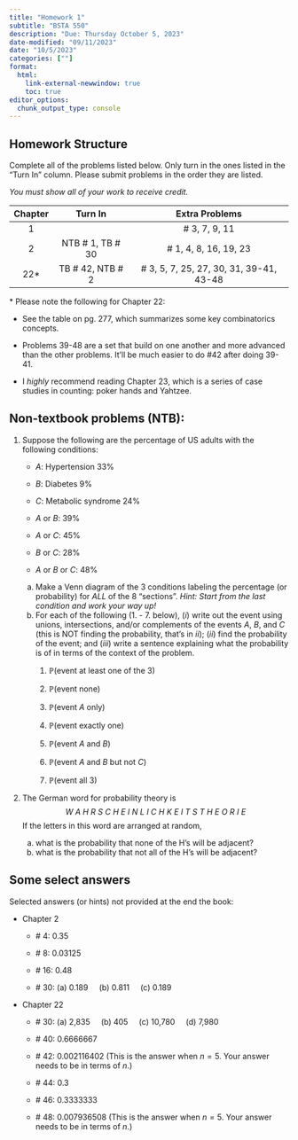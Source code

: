 ```yaml
---
title: "Homework 1"
subtitle: "BSTA 550"
description: "Due: Thursday October 5, 2023"
date-modified: "09/11/2023"
date: "10/5/2023"
categories: [""]
format: 
  html:
    link-external-newwindow: true
    toc: true
editor_options: 
  chunk_output_type: console
---
```


## Homework Structure

Complete all of the problems listed below. Only turn in the ones listed in the "Turn In" column. Please submit problems in the order they are listed.

*You must show all of your work to receive credit.*

::: center
| Chapter |      Turn In       |              Extra Problems              |
|:-------:|:------------------:|:----------------------------------------:|
|    1    |                    |              \# 3, 7, 9, 11              |
|    2    | NTB \# 1, TB \# 30 |          \# 1, 4, 8, 16, 19, 23          |
|  22\*   | TB \# 42, NTB \# 2 | \# 3, 5, 7, 25, 27, 30, 31, 39-41, 43-48 |
:::

\* Please note the following for Chapter 22:

-   See the table on pg. 277, which summarizes some key combinatorics concepts.

-   Problems 39-48 are a set that build on one another and more advanced than the other problems. It'll be much easier to do #42 after doing 39-41.

-   I *highly* recommend reading Chapter 23, which is a series of case studies in counting: poker hands and Yahtzee.

## Non-textbook problems (NTB):

1.  Suppose the following are the percentage of US adults with the following conditions:

    -   $A$: Hypertension 33%

    -   $B$: Diabetes 9%

    -   $C$: Metabolic syndrome 24%

    -   $A$ or $B$: 39%

    -   $A$ or $C$: 45%

    -   $B$ or $C$: 28%

    -   $A$ or $B$ or $C$: 48%

    a.  Make a Venn diagram of the 3 conditions labeling the percentage (or probability) for *ALL* of the 8 "sections". *Hint: Start from the last condition and work your way up!*
    b.  For each of the following (1. - 7. below), ($i$) write out the event using unions, intersections, and/or complements of the events $A$, $B$, and $C$ (this is NOT finding the probability, that's in $ii$); ($ii$) find the probability of the event; and ($iii$) write a sentence explaining what the probability is of in terms of the context of the problem.
        1.  $\mathbb{P}$(event at least one of the 3)

        2.  $\mathbb{P}$(event none)

        3.  $\mathbb{P}$(event $A$ only)

        4.  $\mathbb{P}$(event exactly one)

        5.  $\mathbb{P}$(event $A$ and $B$)

        6.  $\mathbb{P}$(event $A$ and $B$ but not $C$)

        7.  $\mathbb{P}$(event all 3)

2.  The German word for probability theory is $$W\ A\ H\ R\ S\ C\ H\ E\ I\ N\ L\ I\ C\ H\ K\ E\ I\ T\ S\ T\ H\ E\ O\ R\ I\ E$$ If the letters in this word are arranged at random,

    a.  what is the probability that none of the H's will be adjacent?
    b.  what is the probability that not all of the H's will be adjacent?

## Some select answers

Selected answers (or hints) not provided at the end the book:

-   Chapter 2

    -   \# 4:  0.35

    -   \# 8: 0.03125

    -   \# 16: 0.48

    -   \# 30: (a) 0.189     (b) 0.811     (c) 0.189

-   Chapter 22

    -   \# 30: (a) 2,835     (b) 405     (c) 10,780     (d) 7,980

    -   \# 40: 0.6666667

    -   \# 42: 0.002116402 (This is the answer when $n=5$. Your answer needs to be in terms of $n$.)

    -   \# 44: 0.3

    -   \# 46: 0.3333333

    -   \# 48: 0.007936508 (This is the answer when $n=5$. Your answer needs to be in terms of $n$.)
